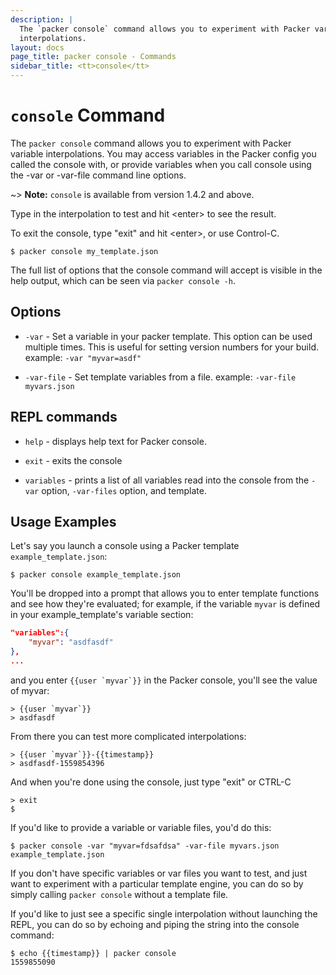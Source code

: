 ```yaml
---
description: |
  The `packer console` command allows you to experiment with Packer variable
  interpolations.
layout: docs
page_title: packer console - Commands
sidebar_title: <tt>console</tt>
---
```


# `console` Command

The `packer console` command allows you to experiment with Packer variable
interpolations. You may access variables in the Packer config you called the
console with, or provide variables when you call console using the -var or
-var-file command line options.

~> **Note:** `console` is available from version 1.4.2 and above.

Type in the interpolation to test and hit \<enter\> to see the result.

To exit the console, type "exit" and hit \<enter\>, or use Control-C.

```shell-session
$ packer console my_template.json
```

The full list of options that the console command will accept is visible in the
help output, which can be seen via `packer console -h`.

## Options

- `-var` - Set a variable in your packer template. This option can be used
  multiple times. This is useful for setting version numbers for your build.
  example: `-var "myvar=asdf"`

- `-var-file` - Set template variables from a file.
  example: `-var-file myvars.json`

## REPL commands

- `help` - displays help text for Packer console.

- `exit` - exits the console

- `variables` - prints a list of all variables read into the console from the
  `-var` option, `-var-files` option, and template.

## Usage Examples

Let's say you launch a console using a Packer template `example_template.json`:

```shell-session
$ packer console example_template.json
```

You'll be dropped into a prompt that allows you to enter template functions and
see how they're evaluated; for example, if the variable `myvar` is defined in
your example_template's variable section:

```json
"variables":{
	"myvar": "asdfasdf"
},
...
```

and you enter `` {{user `myvar`}} `` in the Packer console, you'll see the value of
myvar:

```shell-session
> {{user `myvar`}}
> asdfasdf
```

From there you can test more complicated interpolations:

```shell-session
> {{user `myvar`}}-{{timestamp}}
> asdfasdf-1559854396
```

And when you're done using the console, just type "exit" or CTRL-C

```shell-session
> exit
$
```

If you'd like to provide a variable or variable files, you'd do this:

```shell-session
$ packer console -var "myvar=fdsafdsa" -var-file myvars.json example_template.json
```

If you don't have specific variables or var files you want to test, and just
want to experiment with a particular template engine, you can do so by simply
calling `packer console` without a template file.

If you'd like to just see a specific single interpolation without launching
the REPL, you can do so by echoing and piping the string into the console
command:

```shell-session
$ echo {{timestamp}} | packer console
1559855090
```
